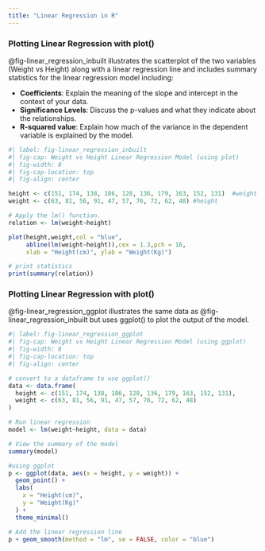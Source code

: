 ```yaml
---
title: "Linear Regression in R"
---
```


### Plotting Linear Regression with plot()

@fig-linear_regression_inbuilt illustrates the scatterplot of the two variables (Weight vs Height) along with a linear regression line and includes summary statistics for the linear regression model including:

* **Coefficients**: Explain the meaning of the slope and intercept in the context of your data.
* **Significance Levels**: Discuss the p-values and what they indicate about the relationships.
* **R-squared value**: Explain how much of the variance in the dependent variable is explained by the model.

```r
#| label: fig-linear_regression_inbuilt
#| fig-cap: Weight vs Height Linear Regression Model (using plot)
#| fig-width: 8
#| fig-cap-location: top
#| fig-align: center

height <- c(151, 174, 138, 186, 128, 136, 179, 163, 152, 131)  #weight
weight <- c(63, 81, 56, 91, 47, 57, 76, 72, 62, 48) #height

# Apply the lm() function.
relation <- lm(weight~height)

plot(height,weight,col = "blue",
     abline(lm(weight~height)),cex = 1.3,pch = 16,
     xlab = "Height(cm)", ylab = "Weight(Kg)")

# print statistics
print(summary(relation))

```

### Plotting Linear Regression with plot()

@fig-linear_regression_ggplot illustrates the same data as @fig-linear_regression_inbuilt but uses ggplot() to plot the output of the model.

```r
#| label: fig-linear_regression_ggplot
#| fig-cap: Weight vs Height Linear Regression Model (using ggplot)
#| fig-width: 8
#| fig-cap-location: top
#| fig-align: center

# convert to a dataframe to use ggplot()
data <- data.frame(
  height <- c(151, 174, 138, 186, 128, 136, 179, 163, 152, 131),
  weight <- c(63, 81, 56, 91, 47, 57, 76, 72, 62, 48)
)

# Run linear regression
model <- lm(weight~height, data = data)

# View the summary of the model
summary(model)

#using ggplot
p <- ggplot(data, aes(x = height, y = weight)) +
  geom_point() +
  labs(
    x = "Height(cm)",
    y = "Weight(Kg)"
  ) +
  theme_minimal()

# Add the linear regression line
p + geom_smooth(method = "lm", se = FALSE, color = "blue")

```




